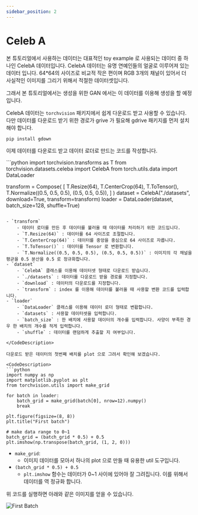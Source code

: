 ```yaml
---
sidebar_position: 2
---
```


# Celeb A


본 튜토리얼에서 사용하는 데이터는 대표적인 toy example 로 사용되는 데이터 중 하나인 CelebA 데이터입니다.
CelebA 데이터는 유명 연예인들의 얼굴로 이루어져 있는 데이터 입니다.
64*64의 사이즈로 비교적 작은 편이며 RGB 3개의 채널이 있어서 더 사실적인 이미지를 그리기 위해서 적절한 데이터셋입니다.

그래서 본 튜토리얼에서는 생성을 위한 GAN 에서는 이 데이터를 이용해 생성을 할 예정입니다.

CelebA 데이터는 `torchvision` 패키지에서 쉽게 다운로드 받고 사용할 수 있습니다.
다만 데이터를 다운로드 받기 위한 경로가 grive 가 필요해 gdrive 패키지를 먼저 설치해야 합니다.

```python
pip install gdown
```

이제 데이터를 다운로드 받고 데이터 로더로 만드는 코드를 작성합니다.

<CodeDescription>
```python
import torchvision.transforms as T
from torchvision.datasets.celeba import CelebA
from torch.utils.data import DataLoader

transform = Compose(
    [
        T.Resize(64),
        T.CenterCrop(64),
        T.ToTensor(),
        T.Normalize((0.5, 0.5, 0.5), (0.5, 0.5, 0.5)),
    ]
)
dataset = CelebA("./datasets", download=True, transform=transform)
loader = DataLoader(dataset, batch_size=128, shuffle=True)
````

- `transform`
    - 데이터 로더를 만든 후 데이터를 불러올 때 데이터를 처리하기 위한 코드입니다.
    - `T.Resize(64)` : 데이터를 64 사이즈로 조절합니다.
    - `T.CenterCrop(64)` : 데이터를 중앙을 중심으로 64 사이즈로 자릅니다.
    - `T.ToTensor()` : 데이터를 Tensor 로 변환합니다.
    - `T.Normalize((0.5, 0.5, 0.5), (0.5, 0.5, 0.5))` : 이미지의 각 채널을 평균을 0.5 분산을 0.5 로 정규화합니다.
- `dataset`
    - `CelebA` 클래스를 이용해 데이터셋 형태로 다운로드 받습니다. 
    - `./datasets` : 데이터를 다운로드 받을 경로를 지정합니다.
    - `download` : 데이터의 다운로드를 지정합니다.
    - `transform` : index 를 이용해 데이터를 불러올 때 사용할 변환 코드를 입력합니다.
- `loader`
    - `DataLoader` 클래스를 이용해 데이터 로더 형태로 변홥합니다.
    - `datasets` : 사용할 데이터셋을 입력합니다.
    - `batch_size` : 한 배치에 사용할 데이터의 개수를 입력합니다. 사양이 부족한 경우 한 배치의 개수를 적게 입력합니다.
    - `shuffle` : 데이터를 랜덤하게 추출할 지 여부입니다.

</CodeDescription>

다운로드 받은 데이터의 첫번째 배치를 plot 으로 그려서 확인해 보겠습니다.

<CodeDescription>
```python
import numpy as np
import matplotlib.pyplot as plt
from torchvision.utils import make_grid

for batch in loader:
    batch_grid = make_grid(batch[0], nrow=12).numpy()
    break

plt.figure(figsize=(8, 8))
plt.title("First batch")

# make data range to 0~1
batch_grid = (batch_grid * 0.5) + 0.5
plt.imshow(np.transpose(batch_grid, (1, 2, 0)))
````
- `make_grid`:
    - 이미지 데이터를 모아서 하나의 plot 으로 만들 때 유용한 util 도구입니다.
- `(batch_grid * 0.5) + 0.5`
    - `plt.imshow` 함수는 데이터가 0~1 사이에 있어야 잘 그려집니다. 이를 위해서 데이터를 역 정규화 합니다.
</CodeDescription>

위 코드를 실행하면 아래와 같은 이미지를 얻을 수 있습니다.

![First Batch](./img/celeba_first_batch.png)
